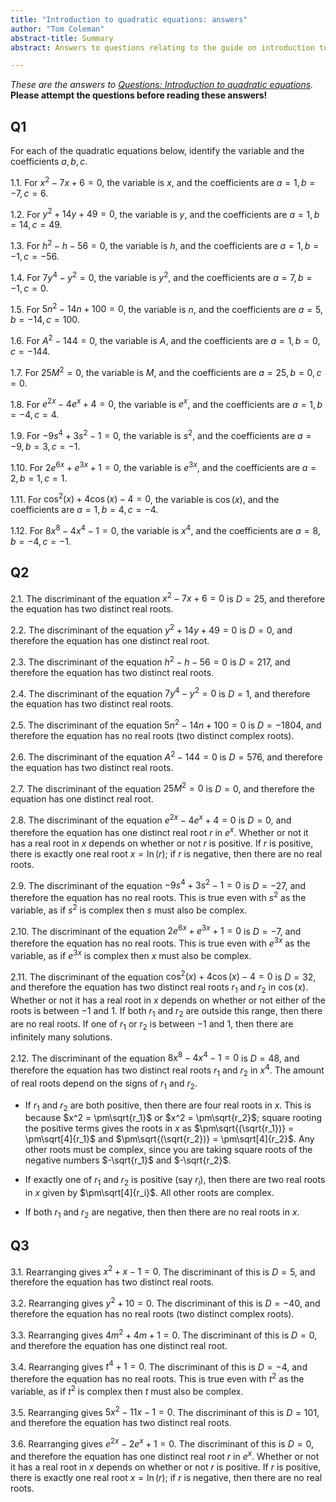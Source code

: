 ```yaml
---
title: "Introduction to quadratic equations: answers"
author: "Tom Coleman"
abstract-title: Summary
abstract: Answers to questions relating to the guide on introduction to quadratic equations.

---
```


*These are the answers to [Questions: Introduction to quadratic equations](qs-introtoquadratics.qmd).* **Please attempt the questions before reading these answers!**

## Q1 {-}

For each of the quadratic equations below, identify the variable and the coefficients $a,b,c$.

1.1. For $x^2 - 7x + 6 = 0$, the variable is $x$, and the coefficients are $a = 1,b= -7, c=6$.

1.2. For $y^2 + 14y + 49 = 0$, the variable is $y$, and the coefficients are $a = 1,b= 14, c=49$.

1.3. For $h^2 - h - 56 = 0$, the variable is $h$, and the coefficients are $a = 1,b= -1, c= -56$.

1.4. For $7y^4 - y^2 = 0$, the variable is $y^2$, and the coefficients are $a = 7, b=-1,c=0$.

1.5. For $5n^2 - 14n + 100 = 0$, the variable is $n$, and the coefficients are $a = 5, b=-14,c=100$. 

1.6. For $A^2 - 144 = 0$, the variable is $A$, and the coefficients are $a = 1, b=0,c=-144$. 

1.7. For $25M^2= 0$, the variable is $M$, and the coefficients are $a = 25, b=0,c=0$. 

1.8. For $e^{2x} - 4e^x + 4 = 0$, the variable is $e^x$, and the coefficients are $a = 1, b=-4,c=4$. 

1.9. For $-9s^4 + 3s^2 - 1 = 0$, the variable is $s^2$, and the coefficients are $a = -9, b=3,c=-1$.

1.10. For $2e^{6x} + e^{3x} + 1 = 0$, the variable is $e^{3x}$, and the coefficients are $a = 2, b=1,c=1$.

1.11. For $\cos^2(x) + 4\cos(x) - 4 = 0$, the variable is $\cos(x)$, and the coefficients are $a = 1, b=4,c=-4$.

1.12. For $8x^8 - 4x^4 - 1 = 0$, the variable is $x^4$, and the coefficients are $a = 8, b=-4,c=-1$.


## Q2 {-}

2.1. The discriminant of the equation $x^2 - 7x + 6 = 0$ is $D = 25$, and therefore the equation has two distinct real roots. 

2.2. The discriminant of the equation $y^2 + 14y + 49 = 0$ is $D = 0$, and therefore the equation has one distinct real root.

2.3. The discriminant of the equation $h^2 - h - 56 = 0$ is $D = 217$, and therefore the equation has two distinct real roots. 

2.4. The discriminant of the equation $7y^4 - y^2 = 0$ is $D = 1$, and therefore the equation has two distinct real roots. 

2.5. The discriminant of the equation $5n^2 - 14n + 100 = 0$ is $D = -1804$, and therefore the equation has no real roots (two distinct complex roots).

2.6. The discriminant of the equation $A^2 - 144 = 0$ is $D = 576$, and therefore the equation has two distinct real roots. 

2.7. The discriminant of the equation $25M^2 = 0$ is $D = 0$, and therefore the equation has one distinct real root. 

2.8. The discriminant of the equation $e^{2x} - 4e^x + 4 = 0$ is $D = 0$, and therefore the equation has one distinct real root $r$ in $e^x$. Whether or not it has a real root in $x$ depends on whether or not $r$ is positive. If $r$ is positive, there is exactly one real root $x = \ln(r)$; if $r$ is negative, then there are no real roots.

2.9. The discriminant of the equation $-9s^4 + 3s^2 - 1 = 0$ is $D = -27$, and therefore the equation has no real roots. This is true even with $s^2$ as the variable, as if $s^2$ is complex then $s$ must also be complex. 

2.10. The discriminant of the equation $2e^{6x} + e^{3x} + 1 = 0$ is $D = -7$, and therefore the equation has no real roots. This is true even with $e^{3x}$ as the variable, as if $e^{3x}$ is complex then $x$ must also be complex.

2.11. The discriminant of the equation $\cos^2(x) + 4\cos(x) - 4 = 0$ is $D = 32$, and therefore the equation has two distinct real roots $r_1$ and $r_2$ in $\cos(x)$. Whether or not it has a real root in $x$ depends on whether or not either of the roots is between $-1$ and $1$. If both $r_1$ and $r_2$ are outside this range, then there are no real roots. If one of $r_1$ or $r_2$ is between $-1$ and $1$, then there are infinitely many solutions.

2.12. The discriminant of the equation $8x^8 - 4x^4 - 1 = 0$ is $D = 48$, and therefore the equation has two distinct real roots $r_1$ and $r_2$ in $x^4$. The amount of real roots depend on the signs of $r_1$ and $r_2$. 
  
  - If $r_1$ and $r_2$ are both positive, then there are four real roots in $x$. This is because $x^2 = \pm\sqrt{r_1}$ or $x^2 = \pm\sqrt{r_2}$; square rooting the positive terms gives the roots in $x$ as $\pm\sqrt{(\sqrt{r_1})} = \pm\sqrt[4]{r_1}$ and $\pm\sqrt{(\sqrt{r_2})} = \pm\sqrt[4]{r_2}$. Any other roots must be complex, since you are taking square roots of the negative numbers $-\sqrt{r_1}$ and $-\sqrt{r_2}$.
 
  - If exactly one of $r_1$ and $r_2$ is positive (say $r_i$), then there are two real roots in $x$ given by $\pm\sqrt[4]{r_i}$. All other roots are complex. 
  
  - If both $r_1$ and $r_2$ are negative, then then there are no real roots in $x$. 


## Q3 {-}

3.1. Rearranging gives $x^2 + x - 1 = 0$. The discriminant of this is $D = 5$, and therefore the equation has two distinct real roots. 

3.2. Rearranging gives $y^2 + 10 = 0$. The discriminant of this is $D = -40$, and therefore the equation has no real roots (two distinct complex roots).

3.3. Rearranging gives $4m^2 + 4m + 1 = 0$. The discriminant of this is $D = 0$, and therefore the equation has one distinct real root.

3.4. Rearranging gives $t^4 + 1 = 0$. The discriminant of this is $D = -4$, and therefore the equation has no real roots. This is true even with $t^2$ as the variable, as if $t^2$ is complex then $t$ must also be complex. 

3.5. Rearranging gives $5x^2 - 11x - 1 = 0$. The discriminant of this is $D = 101$, and therefore the equation has two distinct real roots. 

3.6. Rearranging gives $e^{2x} - 2e^x + 1 = 0$. The discriminant of this is $D = 0$, and therefore the equation has one distinct real root $r$ in $e^x$. Whether or not it has a real root in $x$ depends on whether or not $r$ is positive. If $r$ is positive, there is exactly one real root $x = \ln(r)$; if $r$ is negative, then there are no real roots.

